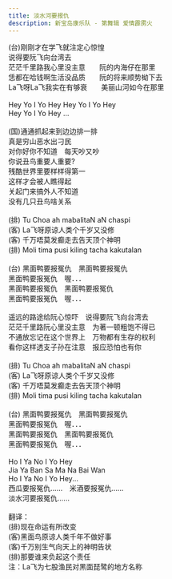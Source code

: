 ```yaml
---
title: 淡水河要报仇
description: 新宝岛康乐队 - 第舞辑 爱情霹雳火
---
```


(台)刚刚才在学飞就注定心惊惶<br />说得要阮飞向台湾去<br />茫茫千里路我心里没主意　　阮的内海仔在那里<br />恁都在哈钱啊生活没品质　　阮的将来顺势柪下去<br />La飞呀La飞我实在有够衰　　美丽山河如今在那里<br /><br />Hey Yo I Yo Hey Hey Yo I Yo Hey<br />Hey Yo I Yo Hey ...<br /><br />(国)通通抓起来到边边排一排<br />真是穷山恶水出刁民<br />对你好你不知道　每天吵又吵<br />你说丑鸟重要人重要?<br />残酷世界里要样样得第一<br />这样才会被人瞧得起<br />关起门来搞外人不知道<br />没有几只丑鸟啥关系<br /><br />(排) Tu Choa ah mabalitaN aN chaspi<br />(客) La飞呀原谅人类个千岁又没修<br />(客) 千万唔莫发癫走去告天顶个神明<br />(排) Moli tima pusi kiling tacha kakutalan<br /><br />(台) 黑面鸭要报冤仇　黑面鸭要报冤仇<br />黑面鸭要报冤仇　喔．．．<br />黑面鸭要报冤仇　黑面鸭要报冤仇<br />黑面鸭要报冤仇　喔．．．<br /><br />遥远的路途给阮心惊吓　说得要阮飞向台湾去<br />茫茫千里路阮心里没主意　为著一顿粗饱不得已<br />不通放忘记在这个世界上　万物都有生存的权利<br />看你这样透支子孙在注意　报应恐怕也有你<br /><br />(排) Tu Choa ah mabalitaN aN chaspi<br />(客) La飞呀原谅人类个千岁又没修<br />(客) 千万唔莫发癫走去告天顶个神明<br />(排) Moli tima pusi kiling tacha kakutalan<br /><br />(台) 黑面鸭要报冤仇　黑面鸭要报冤仇<br />黑面鸭要报冤仇　喔．．．<br />黑面鸭要报冤仇　黑面鸭要报冤仇<br />黑面鸭要报冤仇　喔．．．<br /><br />Ho I Ya No I Yo Hey<br />Jia Ya Ban Sa Ma Na Bai Wan<br />Ho I Ya No I Yo Hey...<br />西瓜要报冤仇......　米酒要报冤仇......<br />淡水河要报冤仇......<br /><br />翻译：<br />(排)现在命运有所改变<br />(客)黑面鸟原谅人类千年不做好事<br />(客)千万别生气向天上的神明告状<br />(排)那要谁来负起这个责任<br />注：La飞为七股渔民对黑面琵鹭的地方名称